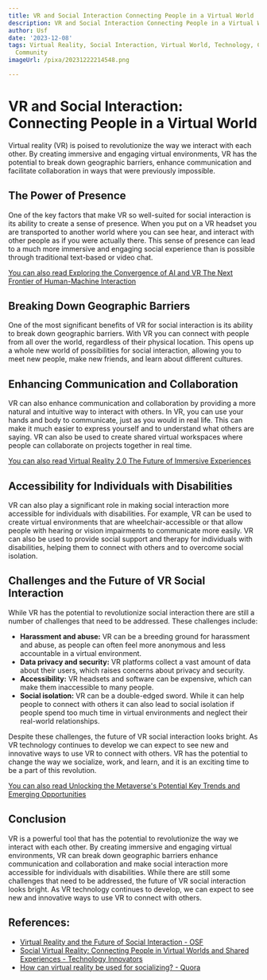```yaml
---
title: VR and Social Interaction Connecting People in a Virtual World
description: VR and Social Interaction Connecting People in a Virtual World
author: Usf
date: '2023-12-08'
tags: Virtual Reality, Social Interaction, Virtual World, Technology, Communication,
  Community
imageUrl: /pixa/20231222214548.png

---
```

#  VR and  Social Interaction: Connecting People in a Virtual World

Virtual reality (VR) is poised  to revolutionize the way  we interact with each other. By creating  immersive  and engaging virtual environments,  VR  has the potential  to break  down geographic barriers,  enhance communication and facilitate collaboration in ways that were previously impossible.

## The Power of Presence

One of the key  factors that make VR so well-suited for social interaction is its ability to create a  sense of presence. When you put on a VR headset you are transported to another  world where  you can see hear,  and interact with other people as if you were actually  there. This sense of presence can lead to a much more immersive and engaging social experience than  is possible through traditional text-based or video chat.

[You can  also read Exploring the Convergence of AI and VR The Next Frontier of Human-Machine Interaction](Exploring%20the%20Convergence%20of%20AI%20and%20VR%20The%20Next%20Frontier%20of%20Human-Machine%20Interaction)


## Breaking  Down  Geographic Barriers

One of the most significant benefits of VR for social interaction is its ability  to break down geographic barriers.  With VR you can connect with people from  all over the world, regardless of their physical location. This opens up a whole new world of possibilities for social interaction, allowing you to meet new people, make new friends, and  learn about different cultures.

## Enhancing Communication and Collaboration

VR can also enhance communication and collaboration  by providing a more natural and intuitive way to interact with others. In VR, you can use your  hands and body to communicate, just as you would in real  life. This can  make it much easier to express yourself and to  understand what  others are saying. VR  can also be used to create shared virtual workspaces where people can collaborate on projects together in real time.

[You can also read  Virtual Reality 2.0 The Future  of Immersive Experiences](Virtual%20Reality%202.0%20The%20Future%20of%20Immersive%20Experiences)


## Accessibility for Individuals with Disabilities

VR can  also play a significant role in  making social  interaction more accessible for individuals with disabilities. For example, VR can be used  to create virtual  environments that are wheelchair-accessible or that allow people with hearing or vision impairments to  communicate more easily. VR can also be used to provide social support and therapy  for individuals with disabilities, helping  them  to connect with others and to overcome social isolation.

## Challenges and the Future of VR Social Interaction

While VR  has the  potential to revolutionize  social interaction there are still a number of challenges that need to be  addressed. These challenges include:

* **Harassment and abuse:** VR can be a breeding ground for harassment and abuse, as people can often feel more anonymous and less accountable in a virtual environment.
* **Data privacy and security:** VR platforms collect a vast amount of  data about their users, which raises concerns about privacy and security.
* **Accessibility:** VR headsets and software can be expensive, which can make them inaccessible to many people.
* **Social isolation:** VR can be a double-edged sword. While it can help  people to connect with others it can also lead to social isolation  if people spend too  much time in virtual environments and neglect their  real-world  relationships.

Despite these challenges, the future of VR social interaction looks bright. As VR technology continues to develop we can expect to see new and innovative ways to use VR to connect with others.  VR has the potential to change the way we socialize, work, and learn, and it is an exciting time to be a part of this  revolution.

[You can also read Unlocking the Metaverse's Potential Key Trends and  Emerging Opportunities](Unlocking%20the%20Metaverse%27s%20Potential%20Key%20Trends%20and%20Emerging%20Opportunities)


## Conclusion

VR is a powerful tool  that has the potential to revolutionize  the way we interact with each other. By creating immersive  and engaging virtual environments, VR can break down  geographic barriers enhance communication and collaboration and make social interaction more accessible for individuals  with disabilities. While there are still some challenges that need to  be addressed, the future of VR social interaction looks bright. As VR technology continues to develop, we  can expect  to see new and innovative ways to use VR  to connect with others.

## References:
- [Virtual Reality and the Future of Social Interaction - OSF](https://osf.io/r8ahs/)
- [Social Virtual Reality: Connecting People in Virtual Worlds and Shared Experiences - Technology Innovators](https://www.technology-innovators.com/social-virtual-reality-connecting-people-in-virtual-worlds-and-shared-experiences/)
- [How can virtual reality be used for socializing? - Quora](https://www.quora.com/How-can-virtual-reality-be-used-for-socializing)
